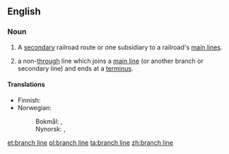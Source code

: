 ==English==

===Noun===
{{en-noun|head=[[branch]] [[line]]}}
# {{lb|en|railroads}} A [[secondary]] railroad route or one subsidiary to a railroad's [[main line]]s.
# a non-[[through]] line which joins a [[main line]] (or another branch or secondary line) and ends at a [[terminus]].

====Translations====
{{trans-top|non-through line}}
* Finnish: {{t|fi|sivurata}}
* Norwegian:
*: Bokmål: {{t|nb|sidebane|m}}, {{t|nb|sidelinje|m|f}}
*: Nynorsk: {{t|nn|sidebane|m|f}}, {{t|nn|sidelinje|f}}
{{trans-mid}}
{{trans-bottom}}

[[et:branch line]]
[[pl:branch line]]
[[ta:branch line]]
[[zh:branch line]]